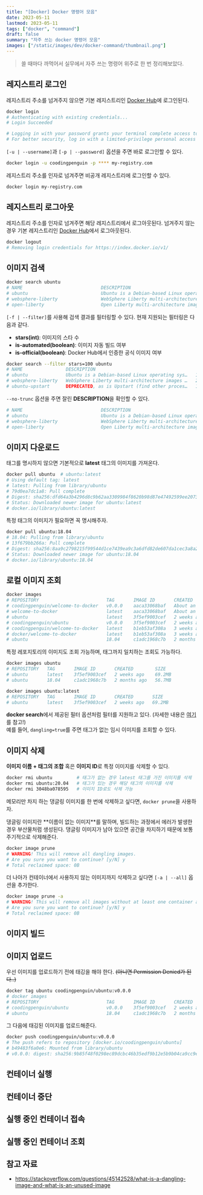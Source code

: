 ```yaml
---
title: "[Docker] Docker 명령어 모음"
date: 2023-05-11
lastmod: 2023-05-11
tags: ["docker", "command"]
draft: false
summary: "자주 쓰는 docker 명령어 모음"
images: ["/static/images/dev/docker-command/thumbnail.png"]
---
```


> 쓸 때마다 까먹어서 실무에서 자주 쓰는 명령어 위주로 한 번 정리해보았다.

## 레지스트리 로그인

레지스트리 주소를 넘겨주지 않으면 기본 레지스트리인 [Docker Hub](https://hub.docker.com/)에 로그인된다.

```bash
docker login
# Authenticating with existing credentials...
# Login Succeeded

# Logging in with your password grants your terminal complete access to your account.
# For better security, log in with a limited-privilege personal access token. Learn more at https://docs.docker.com/go/access-tokens/
```

`[-u | --username]`과 `[-p | --password]` 옵션을 주면 바로 로그인할 수 있다.

```bash
docker login -u coodingpenguin -p **** my-registry.com
```

레지스트리 주소를 인자로 넘겨주면 비공개 레지스트리에 로그인할 수 있다.

```bash
docker login my-registry.com
```

## 레지스트리 로그아웃

레지스트리 주소를 인자로 넘겨주면 해당 레지스트리에서 로그아웃된다. 넘겨주지 않는 경우 기본 레지스트리인 [Docker Hub](https://hub.docker.com/)에서 로그아웃된다.

```bash
docker logout
# Removing login credentials for https://index.docker.io/v1/
```

## 이미지 검색

```bash
docker search ubuntu
# NAME                             DESCRIPTION                                      STARS     OFFICIAL   AUTOMATED
# ubuntu                           Ubuntu is a Debian-based Linux operating sys…   15952     [OK]
# websphere-liberty                WebSphere Liberty multi-architecture images …   294       [OK]
# open-liberty                     Open Liberty multi-architecture images based…   59        [OK]
```

`[-f | --filter]`를 사용해 검색 결과를 필터링할 수 있다. 현재 지원되는 필터링은 다음과 같다.

- **stars(int)**: 이미지의 스타 수
- **is-automated(boolean)**: 이미지 자동 빌드 여부
- **is-official(boolean)**: Docker Hub에서 인증한 공식 이미지 여부

```bash
docker search --filter stars=100 ubuntu
# NAME                DESCRIPTION                                      STARS     OFFICIAL   AUTOMATED
# ubuntu              Ubuntu is a Debian-based Linux operating sys…   15952     [OK]
# websphere-liberty   WebSphere Liberty multi-architecture images …   294       [OK]
# ubuntu-upstart      DEPRECATED, as is Upstart (find other proces…   114       [OK]
```

`--no-trunc` 옵션을 주면 잘린 **DESCRIPTION**을 확인할 수 있다.

```bash
# NAME                             DESCRIPTION                                                                                            STARS     OFFICIAL   AUTOMATED
# ubuntu                           Ubuntu is a Debian-based Linux operating system based on free software.                                15952     [OK]
# websphere-liberty                WebSphere Liberty multi-architecture images based on Ubuntu 18.04                                      294       [OK]
# open-liberty                     Open Liberty multi-architecture images based on Ubuntu 18.04                                           59        [OK]
```

## 이미지 다운로드

태그를 명시하지 않으면 기본적으로 **latest** 태그의 이미지를 가져온다.

```bash
docker pull ubuntu  # ubuntu:latest
# Using default tag: latest
# latest: Pulling from library/ubuntu
# 79d0ea7dc1a8: Pull complete
# Digest: sha256:dfd64a3b4296d8c9b62aa3309984f8620b98d87e47492599ee20739e8eb54fbf
# Status: Downloaded newer image for ubuntu:latest
# docker.io/library/ubuntu:latest
```

특정 태그의 이미지가 필요하면 꼭 명시해주자.

```bash
docker pull ubuntu:18.04
# 18.04: Pulling from library/ubuntu
# 13f679bb266a: Pull complete
# Digest: sha256:8aa9c2798215f99544d1ce7439ea9c3a6dfd82de607da1cec3a8a2fae005931b
# Status: Downloaded newer image for ubuntu:18.04
# docker.io/library/ubuntu:18.04
```

## 로컬 이미지 조회

```bash
docker images
# REPOSITORY                         TAG       IMAGE ID       CREATED             SIZE
# coodingpenguin/welcome-to-docker   v0.0.0    aaca33068baf   About an hour ago   237MB
# welcome-to-docker                  latest    aaca33068baf   About an hour ago   237MB
# ubuntu                             latest    3f5ef9003cef   2 weeks ago         69.2MB
# coodingpenguin/ubuntu              v0.0.0    3f5ef9003cef   2 weeks ago         69.2MB
# coodingpenguin/welcome-to-docker   latest    b1eb53af308a   3 weeks ago         13.6MB
# docker/welcome-to-docker           latest    b1eb53af308a   3 weeks ago         13.6MB
# ubuntu                             18.04     c1adc1968c7b   2 months ago        56.7MB
```

특정 레포지토리의 이미지도 조회 가능하며, 태그까지 일치하는 조회도 가능하다.

```bash
docker images ubuntu
# REPOSITORY   TAG       IMAGE ID       CREATED        SIZE
# ubuntu       latest    3f5ef9003cef   2 weeks ago    69.2MB
# ubuntu       18.04     c1adc1968c7b   2 months ago   56.7MB

docker images ubuntu:latest
# REPOSITORY   TAG       IMAGE ID       CREATED       SIZE
# ubuntu       latest    3f5ef9003cef   2 weeks ago   69.2MB
```

**docker search**에서 제공된 필터 옵션처럼 필터를 지원하고 있다. (자세한 내용은 [여기](https://docs.docker.com/engine/reference/commandline/images/#filter)를 참고!)  
예를 들어, `dangling=true`를 주면 태그가 없는 임시 이미지를 조회할 수 있다.

## 이미지 삭제

**이미지 이름 + 태그의 조합** 혹은 **이미지 ID**로 특정 이미지를 삭제할 수 있다.

```bash
docker rmi ubuntu         # 태그가 없는 경우 latest 태그를 가진 이미지를 삭제
docker rmi ubuntu:20.04   # 태그가 있는 경우 해당 태그의 이미지를 삭제
docker rmi 3048ba078595   # 이미지 ID로도 삭제 가능
```

메모리만 차지 하는 댕글링 이미지를 한 번에 삭제하고 싶다면, `docker prune`을 사용하자.

<Note title="댕글링 이미지(Dangling Image)가 무엇인가?">
  댕글링 이미지란 **이름이 없는 이미지**를 말하며, 빌드하는 과정에서 에러가 발생한 경우 부산물처럼 생성된다. 댕글링 이미지가 남아 있으면 공간을 차지하기 때문에 보통 주기적으로 삭제해준다.
</Note>

```bash
docker image prune
# WARNING! This will remove all dangling images.
# Are you sure you want to continue? [y/N] y
# Total reclaimed space: 0B
```

더 나아가 컨테이너에서 사용하지 않는 이미지까지 삭제하고 싶다면 `[-a | --all]` 옵션을 추가한다.

```bash
docker image prune -a
# WARNING! This will remove all images without at least one container associated to them.
# Are you sure you want to continue? [y/N] y
# Total reclaimed space: 0B
```

## 이미지 빌드

## 이미지 업로드

우선 이미지를 업로드하기 전에 태깅을 해야 한다. ~~(아니면 Permission Denied가 된다..)~~

```bash
docker tag ubuntu coodingpenguin/ubuntu:v0.0.0
# docker images
# REPOSITORY                         TAG       IMAGE ID       CREATED             SIZE
# coodingpenguin/ubuntu              v0.0.0    3f5ef9003cef   2 weeks ago         69.2MB
# ubuntu                             18.04     c1adc1968c7b   2 months ago        56.7MB
```

그 다음에 태깅된 이미지를 업로드해준다.

```bash
docker push coodingpenguin/ubuntu:v0.0.0
# The push refers to repository [docker.io/coodingpenguin/ubuntu]
# b49483f6a0e6: Mounted from library/ubuntu
# v0.0.0: digest: sha256:9b85f48f0298ec89dcbc46b35edf9b12e5b9b04ca9cc9ea063968933ddba6adf size: 529
```

## 컨테이너 실행

## 컨테이너 중단

## 실행 중인 컨테이너 접속

## 실행 중인 컨테이너 조회

## 참고 자료

- https://stackoverflow.com/questions/45142528/what-is-a-dangling-image-and-what-is-an-unused-image